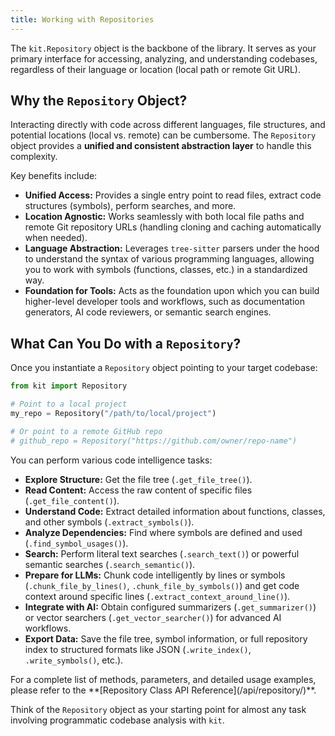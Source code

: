 ```yaml
---
title: Working with Repositories
---
```



The `kit.Repository` object is the backbone of the library. It serves as your primary interface for accessing, analyzing, and understanding codebases, regardless of their language or location (local path or remote Git URL).

## Why the `Repository` Object?

Interacting directly with code across different languages, file structures, and potential locations (local vs. remote) can be cumbersome. The `Repository` object provides a **unified and consistent abstraction layer** to handle this complexity.

Key benefits include:

*   **Unified Access:** Provides a single entry point to read files, extract code structures (symbols), perform searches, and more.
*   **Location Agnostic:** Works seamlessly with both local file paths and remote Git repository URLs (handling cloning and caching automatically when needed).
*   **Language Abstraction:** Leverages `tree-sitter` parsers under the hood to understand the syntax of various programming languages, allowing you to work with symbols (functions, classes, etc.) in a standardized way.
*   **Foundation for Tools:** Acts as the foundation upon which you can build higher-level developer tools and workflows, such as documentation generators, AI code reviewers, or semantic search engines.

## What Can You Do with a `Repository`?

Once you instantiate a `Repository` object pointing to your target codebase:

```python
from kit import Repository

# Point to a local project
my_repo = Repository("/path/to/local/project")

# Or point to a remote GitHub repo
# github_repo = Repository("https://github.com/owner/repo-name")
```

You can perform various code intelligence tasks:

*   **Explore Structure:** Get the file tree (`.get_file_tree()`).
*   **Read Content:** Access the raw content of specific files (`.get_file_content()`).
*   **Understand Code:** Extract detailed information about functions, classes, and other symbols (`.extract_symbols()`).
*   **Analyze Dependencies:** Find where symbols are defined and used (`.find_symbol_usages()`).
*   **Search:** Perform literal text searches (`.search_text()`) or powerful semantic searches (`.search_semantic()`).
*   **Prepare for LLMs:** Chunk code intelligently by lines or symbols (`.chunk_file_by_lines()`, `.chunk_file_by_symbols()`) and get code context around specific lines (`.extract_context_around_line()`).
*   **Integrate with AI:** Obtain configured summarizers (`.get_summarizer()`) or vector searchers (`.get_vector_searcher()`) for advanced AI workflows.
*   **Export Data:** Save the file tree, symbol information, or full repository index to structured formats like JSON (`.write_index()`, `.write_symbols()`, etc.).

<Aside type="tip">
  For a complete list of methods, parameters, and detailed usage examples, please refer to the **[Repository Class API Reference](/api/repository/)**.
</Aside>

Think of the `Repository` object as your starting point for almost any task involving programmatic codebase analysis with `kit`.
